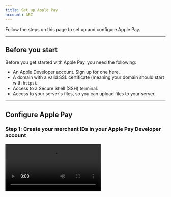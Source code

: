 ```yaml
---
title: Set up Apple Pay
account: ABC
---
```


Follow the steps on this page to set up and configure Apple Pay.

---

## Before you start

Before you get started with Apple Pay, you need the following:

*   An Apple Developer account. <ExternalLink href="https://developer.apple.com/programs/enroll/" >Sign up for one here</ExternalLink>.
*   A domain with a valid SSL certificate (meaning your domain should start with `https`).
*   Access to a Secure Shell (SSH) terminal.
*   Access to your server's files, so you can upload files to your server.

---

## Configure Apple Pay

### Step 1: Create your merchant IDs in your Apple Pay Developer account

<Video src="https://assets.checkout.com/docs/videos/create_merchant_id.mp4" />

<TipBox variant="info">

We recommend that you create separate merchant IDs for your test environment and for your live/production environment.

</TipBox>

1.  In your Apple Developer account, go to the <ExternalLink href="https://developer.apple.com/account/resources/identifiers/add/merchant" >_Add Merchant IDs_ section</ExternalLink>, select _Merchant IDs_ and select _Continue_.
2.  Add a useful description, like `merchant id for test environment`.
3.  Type your desired merchant ID name in the Identifier section. We recommend that you use a descriptive name to indicate both the domain and the environment you will use it in, like `merchant.com.mywebsite.sandbox`.

### Step 2: Add Checkout.com as a payment processor

<Video src="https://assets.checkout.com/docs/videos/payment_processing_certificate.mp4" />

1.  Log in to your <ExternalLink href="https://hub.checkout.com/v2" >Hub account</ExternalLink>, go to _Settings > Apple Pay_ and select _New Certificate_.
2.  Select _Download your certificate signing request_. This will give you the `.csr` file that you'll need for your Apple Developer account.
3.  Select _Continue until step 3_ and then leave this page open.
4.  Log in to your Apple Developer account, go to the <ExternalLink href="https://developer.apple.com/account/resources/identifiers/list/merchant" >_Merchant IDs list_ section</ExternalLink>, and select the merchant ID you created in step 1.
5.  In the _Apple Pay Payment Processing Certificate_ section (make sure you're not in the _Apple Pay Merchant Identity Certificate_ section), select _Create Certificate_.
6.  Respond _No_ to the question about processing in China and select _Continue_.
7.  Upload the `.csr` file from earlier and select _Continue_.
8.  Select _Download_ to get your `.cer` file.
9.  Go back to your Hub account and upload this `.cer` file.


### Step 3: Validate your domain

<Video src="https://assets.checkout.com/docs/videos/payment_processing_certificate.mp4" />

<TipBox variant="info">

You must have a valid SSL certificate on your domain (meaning it begins with `https`).

</TipBox>

1.  Log in to your Apple Developer account, go to the <ExternalLink href="https://developer.apple.com/account/resources/identifiers/list/merchant" >_Merchant IDs list_ section</ExternalLink> and select the merchant ID you created in step 1.
2.  Under the _Merchant Domains_ section, select _Add Domain_.
3.  Enter your domain and select _Save_.
4.  Select _Download_ and you'll get a `.txt` file.
5.  Upload this file to your server so it's accessible at the following location (replacing `yourdomain.com` with the URL of your domain): `https://yourdomain.com/.well-known/apple-developer-merchantid-domain-association.txt`. To do this, create a folder called `.well-known` in the root directory of your website and put the `.txt` file in that folder.
6.  Once you've uploaded the file, select _Verify_.

### Step 4: Create your Apple Pay certificates

<Video src="https://assets.checkout.com/docs/videos/certificates.mp4" />

1.  Open a terminal and create a `.csr` and `.key` file using this command:

    ```bash
    openssl req -out uploadMe.csr -new -newkey rsa:2048 -nodes -keyout certificate_sandbox.key
    ```

2.  In the prompt, enter your details, and when asked for a password, leave it blank and select _Enter_. You will get a `.csr` and `.key` file. Keep the `.key` file at hand.
3.  Sign in to your Apple Developer account, go to the <ExternalLink href="https://developer.apple.com/account/resources/identifiers/list/merchant" >_Merchant IDs list_ section</ExternalLink> and select the merchant ID you created in step 1.
4.  Under the _Apple Pay Merchant Identity Certificate_ section (make sure you're not in the _Apple Pay Payment Processing Certificate_ section), select _Create Certificate_.
5.  Upload the `.csr` file you just created from your terminal. It should be called `uploadMe.csr` if you copy-pasted the command.
6.  Select _Continue_ and then _Download_ to get your `.cer` file. It will probably be named `merchant_id.cer`.
7.  Convert this `.cer` file into a `.pem` file so you can use it in your code. Enter the following command in your terminal:

    ```bash
    openssl x509 -inform der -in merchant_id.cer -out certificate_sandbox.pem
    ```


### Step 5: Configuration outcome

If you followed the above steps correctly, you should now have the following:

*   A merchant ID (for example, `merchant.com.mywebsite.sandbox`).
*   Checkout.com linked to your merchant ID.
*   A domain verified by Apple.
*   A `.key` and a `.pem` certificate file.

<TipBox variant="info">

We recommend that you repeat the above steps so you have a merchant ID, domain (it can be the same domain) and certificates for your test environment and your production environment. You should use descriptive names for each environment to avoid mismatches.

</TipBox>

### Integrate with Apple Pay

<TipBox variant="info">

If you use an e-commerce platform where we support Apple Pay, like Magento or WooCommerce, the files and certificates you got in the configuration process above are enough to complete your integration. Just follow the instructions provided by your particular platform.

</TipBox>

Follow Apple Pay's integration documentation to integrate Apple Pay:

*   <ExternalLink href="https://developer.apple.com/documentation/apple_pay_on_the_web" >Apple Pay Web</ExternalLink>. See a <ExternalLink href="https://applepaydemo.apple.com/"></ExternalLink>demo</ExternalLink>.
*   <ExternalLink href="https://developer.apple.com/documentation/passkit/apple_pay" >Apple Pay Mobile</ExternalLink>.

Once you've completed the integration steps, you will be able to display the Apple Pay button and validate an Apple Pay Session (required for the web version).

If you're struggling, watch this payment flow walkthrough:

<Video src="https://assets.checkout.com/docs/videos/apple_pay_full_payment_flow.mp4" />

Here's a diagram of the full payment flow:

<img src="/docs/Payments/apple_pay_flow.png" alt="Apple pay flow"  />

---

## Next steps

Now you've configured and integrated with Apple Pay, you're ready to [accept Apple Pay payments through our payment gateway](/payments/payment-methods/wallets/apple-pay).
